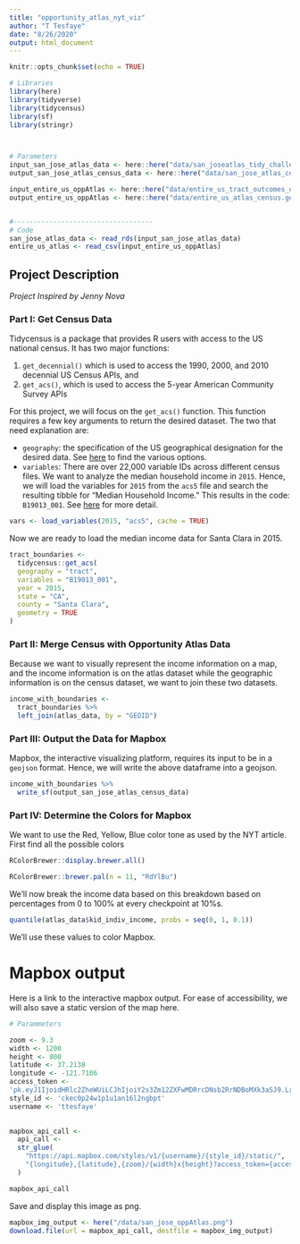 ```yaml
---
title: "opportunity_atlas_nyt_viz"
author: "T Tesfaye"
date: "8/26/2020"
output: html_document
---
```


```r
knitr::opts_chunk$set(echo = TRUE)
```

```r
# Libraries
library(here)
library(tidyverse)
library(tidycensus)
library(sf)
library(stringr)



# Parameters
input_san_jose_atlas_data <- here::here("data/san_joseatlas_tidy_challenge_Jenny.rds")
output_san_jose_atlas_census_data <- here::here("data/san_jose_atlas_census_data.geojson")

input_entire_us_oppAtlas <- here::here("data/entire_us_tract_outcomes_oppAtlas.csv")
output_entire_us_oppAtlas <- here::here("data/entire_us_atlas_census.geojson")


#-----------------------------------
# Code
san_jose_atlas_data <- read_rds(input_san_jose_atlas_data)
entire_us_atlas <- read_csv(input_entire_us_oppAtlas)
```



## Project Description
_Project Inspired by Jenny Nova_

### Part I: Get Census Data

Tidycensus is a package that provides R users with access to the US national census. It has two major functions:

1. `get_decennial()` which is used to access the 1990, 2000, and 2010 decennial US Census APIs, and 
2. `get_acs()`, which is used to access the 5-year American Community Survey APIs

For this project, we will focus on the `get_acs()` function. This function requires a few key arguments to return the desired dataset. The two that need explanation are:

* `geography`: the specification of the US geographical designation for the desired data. See [here](https://walker-data.com/tidycensus/articles/basic-usage.html) to find the various options.
* `variables`: There are over 22,000 variable IDs across different census files. We want to analyze the median household income in `2015`. Hence, we will load the variables for `2015` from the `acs5` file and search the resulting tibble for "Median Household Income." This results in the code: `B19013_001`. See [here](https://walker-data.com/tidycensus/articles/basic-usage.html) for more detail.

```r
vars <- load_variables(2015, "acs5", cache = TRUE)
```

Now we are ready to load the median income data for Santa Clara in 2015.

```r
tract_boundaries <- 
  tidycensus::get_acs(
  geography = "tract",
  variables = "B19013_001",
  year = 2015,
  state = "CA",
  county = "Santa Clara",
  geometry = TRUE
)
```

### Part II: Merge Census with Opportunity Atlas Data

Because we want to visually represent the income information on a map, and the income information is on the atlas dataset while the geographic information is on the census dataset, we want to join these two datasets.

```r
income_with_boundaries <- 
  tract_boundaries %>% 
  left_join(atlas_data, by = "GEOID")
```

### Part III: Output the Data for Mapbox
Mapbox, the interactive visualizing platform, requires its input to be in a `geojson` format. Hence, we will write the above dataframe into a geojson.

```r
income_with_boundaries %>% 
  write_sf(output_san_jose_atlas_census_data)
```


### Part IV: Determine the Colors for Mapbox


We want to use the Red, Yellow, Blue color tone as used by the NYT article.
First find all the possible colors

```r
RColorBrewer::display.brewer.all()
```

```r
RColorBrewer::brewer.pal(n = 11, "RdYlBu")
```

We'll now break the income data based on this breakdown based on percentages from 0 to 100% at every checkpoint at 10%s.

```r
quantile(atlas_data$kid_indiv_income, probs = seq(0, 1, 0.1))
```


We'll use these values to color Mapbox.


# Mapbox output

Here is a link to the interactive mapbox output. For ease of accessibility, we will also save a static version of the map here.

```r
# Parammeters

zoom <- 9.3
width <- 1200
height <- 800
latitude <- 37.2138
longitude <- -121.7106
access_token <- 
'pk.eyJ1IjoidHRlc2ZheWUiLCJhIjoiY2s3Zm12ZXFwMDRrcDNsb2RrNDBoMXk3aSJ9.Lrsf4_yVFFwblZNM_eGJuw'
style_id <- 'ckec0p24w1p1u1an16l2ngbpt'
username <- 'ttesfaye'
  

mapbox_api_call <- 
  api_call <- 
  str_glue(
    "https://api.mapbox.com/styles/v1/{username}/{style_id}/static/",
    "{longitude},{latitude},{zoom}/{width}x{height}?access_token={access_token}"
  )

mapbox_api_call
```

Save and display this image as png.

```r
mapbox_img_output <- here("/data/san_jose_oppAtlas.png")
download.file(url = mapbox_api_call, destfile = mapbox_img_output)
```

